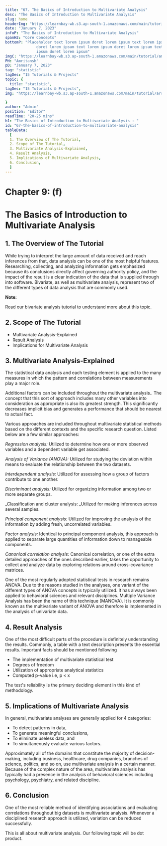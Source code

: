```yaml
---
title: "67. The Basics of Introduction to Multivariate Analysis"
desc: "The Basics of Introduction to Multivariate Analysis"
slug: home
headerImg: "https://learnbay-wb.s3.ap-south-1.amazonaws.com/main/tutorial/python.png"
date: "January 7, 2023"
infoP: "The Basics of Introduction to Multivariate Analysis"
spanH2: "Core Concepts"
bottomP: "Placeholder text lorem ipsum doret lorem ipsum text lorem ipsum
              doret lorem ipsum text lorem ipsum doret lorem ipsum text lorem
              ipsum doret lorem ipsum"
imgC: "https://learnbay-wb.s3.ap-south-1.amazonaws.com/main/tutorial/amritansh.png"
PH: "Amritansh"
pD: "January 7, 2023"
tag: "statistic"
tagDes: "15 Tutorials & Projects"
topic: {
  title: "statistic",
tagDes: "15 Tutorials & Projects",
img: "https://learnbay-wb.s3.ap-south-1.amazonaws.com/main/tutorial/arrow.png"

}
author: "Admin"
position: "Editor"
readTime: "20-25 mins"
h1: "The Basics of Introduction to Multivariate Analysis : "
id: "67-the-basics-of-introduction-to-multivariate-analysis"
tableData:
  [
  1. The Overview of The Tutorial, 
  2. Scope of The Tutorial,  
  3. Multivariate Analysis-Explained,  
  4. Result Analysis,
  5. Implications of Multivariate Analysis,
  6. Conclusion,
  ]
---
```


# **Chapter 9: (f)**


# **The Basics of Introduction to Multivariate Analysis**


## 1. The Overview of The Tutorial

While trying to interpret the large amount of data received and reach inferences from that, data analysis can be one of the most helpful features. Researching, collecting, and analyzing information gets emphasized because its conclusions directly affect governing authority policy, and the impact of the result is a clear indication of the data that is supplied through into software. Bivariate, as well as multivariate analysis, represent two of the different types of data analysis that are commonly used.


**Note:**

Read our bivariate analysis tutorial to understand more about this topic.


## 2. Scope of The Tutorial



* Multivariate Analysis-Explained
* Result Analysis
* Implications for Multivariate Analysis


## 3. Multivariate Analysis-Explained

The statistical data analysis and each testing element is applied to the many measures in which the pattern and correlations between measurements play a major role.

Additional factors can be included throughout the multivariate analysis.. The concept that this sort of approach includes many other variables into consideration as appropriate is also its greatest strength. This significantly decreases implicit bias and generates a performance that should be nearest to actual fact.

Various approaches are included throughout multivariate statistical methods based on the different contexts and the specific research question. Listed below are a few similar approaches:

_Regression analysis:_ Utilized to determine how one or more observed variables and a dependent variable get associated.

_Analysis of Variance (ANOVA):_ Utilized for studying the deviation within means to evaluate the relationship between the two datasets.

_Interdependent analysis:_ Utilized for assessing how a group of factors contribute to one another.

_Discriminant analysis:_ Utilized for organizing information among two or more separate groups.

_Classification and cluster analysis: _Utilized for making inferences across several samples.

_Principal component analysis:_ Utilized for improving the analysis of the information by adding fresh, uncorrelated variables.

_Factor analysis:_ Identical to principal component analysis, this approach is applied to separate large quantities of information down to manageable components.

_Canonical correlation analysis:_ Canonical correlation, or one of the extra detailed approaches of the ones described earlier, takes the opportunity to collect and analyze data by exploring relations around cross-covariance matrices.

One of the most regularly adopted statistical tests in research remains ANOVA. Due to the reasons studied in the analyses, one variant of the different types of ANOVA concepts is typically utilized. It has always been applied to behavioral sciences and relevant disciplines. Multiple Variance Analysis has been the name of this technique (MANOVA). It is commonly known as the multivariate variant of ANOVA and therefore is implemented in the analysis of univariate data.


## 4. Result Analysis

One of the most difficult parts of the procedure is definitely understanding the results. Commonly, a table with a text description presents the essential results. Important facts should be mentioned following



* The implementation of multivariate statistical test
* Degrees of freedom
* Utilization of appropriate analytical statistics
* Computed p-value i.e, p &lt; x

The test's reliability is the primary deciding element in this kind of methodology.


## 5. Implications of Multivariate Analysis

In general, multivariate analyses are generally applied for 4 categories: 



* To detect patterns in data, 
* To generate meaningful conclusions,
* To eliminate useless data, and 
* To simultaneously evaluate various factors. 

Approximately all of the domains that constitute the majority of decision-making, including business, healthcare, drug companies, branches of science, politics, and so on, use multivariate analysis in a certain manner. Because of the complex nature of the area, multivariate analysis has typically had a presence in the analysis of behavioral sciences including psychology, psychiatry, and related discipline.


## 6. Conclusion

One of the most reliable method of identifying associations and evaluating correlations throughout big datasets is multivariate analysis. Whenever a disciplined research approach is utilized, variation can be reduced successfully.

This is all about multivariate analysis. Our following topic will be dot product.







